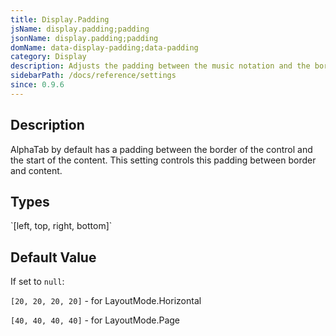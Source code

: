 ```yaml
---
title: Display.Padding
jsName: display.padding;padding
jsonName: display.padding;padding
domName: data-display-padding;data-padding
category: Display
description: Adjusts the padding between the music notation and the border
sidebarPath: /docs/reference/settings
since: 0.9.6
---
```



## Description

AlphaTab by default has a padding between the border of the control and the start of the content. 
This setting controls this padding between border and content. 

<PropertyDescription metadata={metadata} />

## Types

<TypeTable>
    <TypeRow name="float[]" type="all">
        `[left, top, right, bottom]`
    </TypeRow>
</TypeTable>

## Default Value

If set to `null`: 

`[20, 20, 20, 20]` - for LayoutMode.Horizontal

`[40, 40, 40, 40]` - for LayoutMode.Page